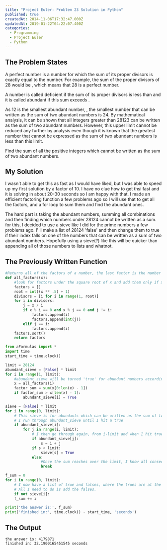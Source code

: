 ```yaml
---
title: "Project Euler: Problem 23 Solution in Python"
published: true
createdAt: 2014-11-06T17:32:47.000Z
updatedAt: 2019-01-22T04:22:07.400Z
categories:
  - Programming
  - Project Euler
  - Python
---
```


## The Problem States

A perfect number is a number for which the sum of its proper divisors is exactly equal to the number. For example,
the sum of the proper divisors of 28 would be <InlineMath math="1 + 2 + 4 + 7 + 14 = 28" />, which means that 28 is a
perfect number.

A number <InlineMath math="n" /> is called deficient if the sum of its proper divisors is less than <InlineMath math="n" />
and it is called abundant if this sum exceeds <InlineMath math="n" />.

As 12 is the smallest abundant number, <InlineMath math="1 + 2 + 3 + 4 + 6 = 16" />, the smallest number that can be
written as the sum of two abundant numbers is 24. By mathematical analysis, it can be shown that all integers greater
than 28123 can be written as the sum of two abundant numbers. However, this upper limit cannot be reduced any further
by analysis even though it is known that the greatest number that cannot be expressed as the sum of two abundant
numbers is less than this limit.

Find the sum of all the positive integers which cannot be written as the sum of two abundant numbers.

## My Solution

I wasn't able to get this as fast as I would have liked, but I was able to speed up my first solution by a factor of
10. I have no clue how to get thsi fast and it is solving in about 20-30 seconds so I am happy with that. I made an
efficient factoring function a few problems ago so I will use that to get all the factors, and a for loop to sum them
and find the abundant ones.

The hard part is taking the abundant numbers, summing all combinations and then finding which numbers under 28124
cannot be written as a sum. for this, I decided to use a sieve like I did for the prime numbers a few problems ago. I'
ll make a list of 28124 'false' and then change them to true if their index falls on one of the numbers that can be
written as a sum of two abundant numbers. Hopefully using a sieve(?) like this will be quicker than appending all of
those numbers to lists and whatnot.

## The Previously Written Function

```python
#Returns all of the factors of a number, the last factor is the number
def all_factors(x):
    #look for factors under the square root of x and add them only if x % factor == 0
    factors = []
    root = int((x ** .5) + 1)
    divisors = [i for i in range(1, root)]
    for i in divisors:
        j = x / i
        if x % i == 0 and x % j == 0 and j != i:
            factors.append(i)
            factors.append(int(j))
        elif j == i:
            factors.append(i)
    factors.sort()
    return factors

from aFormulas import *
import time
start_time = time.clock()

limit = 28124
abundant_sieve = [False] * limit
for i in range(1, limit):
    #abundant_sieve will be turned 'true' for abundant numbers according to index
    x = all_factors(i)
    factor_sum = sum(x[0:len(x) - 1])
    if factor_sum > x[len(x) - 1]:
        abundant_sieve[i] = True

sieve = [False] * limit
for i in range(0, limit):
    # This sieve is for abundants which can be written as the sum of two abundants.
    # I run through abundant_sieve until I hit a true
    if abundant_sieve[i]:
        for j in range(i, limit):
            # I then go through again, from i-limit and when I hit true it will add them
            if abundant_sieve[j]:
                s = i + j
            if s < limit:
                sieve[s] = True
            else:
                #Once the sum reaches over the limit, I know all consecutive sums will be higher than the limit as well. In this case I can break the loop and move to the next i.
                break

f_sum = 0
for i in range(0, limit):
    # I now have a list of true and falses, where the trues are at the index where there is a number which can be written as the sum of two abundant numbers.
    # All I need to do is add the falses.
    if not sieve[i]:
    f_sum += i

print('the answer is:', f_sum)
print('finished in:', time.clock() - start_time, 'seconds')
```

## The Output

```text
the answer is: 4179871
finished in: 32.1900165451545 seconds
```

